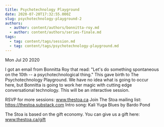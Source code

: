 ```yaml
---
title: Psychotechnology Playground
date: 2020-07-20T17:32:55.000Z
slug: psychotechnology-playground-2
authors:
  - author: content/authors/bonnitta-roy.md
  - author: content/authors/series-finale.md
tags:
  - tag: content/tags/session.md
  - tag: content/tags/psychotechnology-playground.md
---
```






Mon Jul 20 2020

I got an email from Bonnitta Roy that read: "Let's do something spontaneous on the 10th -- a psychotechnological thing." This gave birth to The Psychotechnology Playground. We have no idea what is going to occur here, but Bonnitta is going to work her magic with cutting edge conversational technology. This will be an interactive session.

RSVP for more sessions: www.thestoa.ca
Join The Stoa mailing list: https://thestoa.substack.com
Intro song: Kali Yuga Blues by Bardo Pond

The Stoa is based on the gift economy. You can give us a gift here: www.thestoa.ca/gift


